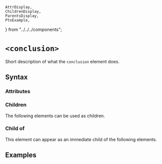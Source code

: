     AttrDisplay,
    ChildrenDisplay,
    ParentsDisplay,
    PtxExample,
} from "../../../components";

# `<conclusion>`

Short description of what the `conclusion` element does.

## Syntax

### Attributes

<AttrDisplay name="conclusion" />

### Children

The following elements can be used as children.

<ChildrenDisplay name="conclusion" />

### Child of

This element can appear as an immediate child of the following elements.

<ParentsDisplay name="conclusion" />

## Examples

    